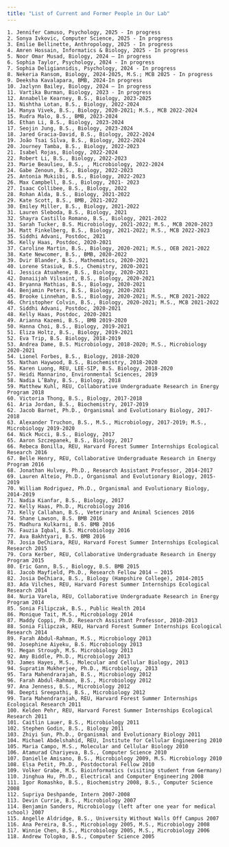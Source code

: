 ```yaml
---
title: "List of Current and Former People in Our Lab"
---
```


    1. Jennifer Camuso, Psychology, 2025 - In progress
    2. Sonya Ivkovic, Computer Science, 2025 - In progress
    3. Emilie Bellinette, Anthropology, 2025 - In progress
    4. Amren Hossain, Informatics & Biology, 2025 - In progress
    5. Noor Omar Musad, Biology, 2024 – In progress
    6. Sophia Taylor, Psychology, 2024 - In progress
    7. Sophia Deligiannidis, Psychology, 2024 - In progress 
    8. Nekeria Ransom, Biology, 2024-2025, M.S.; MCB 2025 - In progress
    9. Deeksha Kavalapara, BMB, 2024-In progress
    10. Jazlynn Bailey, Biology, 2024 – In progress
    11. Vartika Burman, Biology, 2023 - In progress
    12. Annabelle Kearney, B.S., Biology, 2023-2025
    13. Nishtha Lotan, B.S., Biology, 2022-2024
    14. Manya Vivek, B.S., Biology, 2020-2021; M.S., MCB 2022-2024
    15. Rudra Malo, B.S., BMB, 2023-2024
    16. Ethan Li, B.S., Biology, 2023-2024
    17. Seojin Jung, B.S., Biology, 2023-2024
    18. Jared Gracia-David, B.S., Biology, 2022-2024
    19. João Tsai Silva, B.S., Biology, 2022-2024
    20. Journey Tamba, B.S., Biology, 2022-2023
    21. Isabel Rojas, Biology, 2022-2024
    22. Robert Li, B.S., Biology, 2022-2023
    23. Marie Beaulieu, B.S., , Microbiology, 2022-2024
    24. Gabe Zenoun, B.S., Biology, 2022-2023
    25. Antonia Mukiibi, B.S., Biology, 2022-2023
    26. Max Campbell, B.S., Biology, 2021- 2023
    27. Isaac Collibee, B.S., Biology, 2022
    28. Rohan Alda, B.S., Biology, 2021-2022
    29. Kate Scott, B.S., BMB, 2021-2022
    30. Emiley Miller, B.S., Biology, 2021-2022
    31. Lauren Sleboda, B.S., Biology, 2021
    32. Shayra Castillo Romano, B.S., Biology, 2021-2022
    33. Sarah Tucker, B.S. Microbiology, 2021-2022; M.S., MCB 2020-2023
    34. Matt Finkelberg, B.S., Biology, 2021-2022; M.S., MCB 2022-2023
    35. Siddhi Advani, Postdoc, 2021
    36. Kelly Haas, Postdoc, 2020-2021
    37. Caroline Martin, B.S., Biology, 2020-2021; M.S., OEB 2021-2022
    38. Kate Newcomer, B.S., BMB, 2020-2022
    39. Dvir Blander, B.S., Mathematics, 2020-2021
    40. Lorene Stasiuk, B.S., Chemistry, 2020-2021
    41. Jessica Atuahene, B.S., Biology, 2020-2021
    42. Danaiijah Vilsaint, B.S., Biology, 2020-2021
    43. Bryanna Mathias, B.S., Biology, 2020-2021
    44. Benjamin Peters, B.S., Biology, 2020-2021
    45. Brooke Linnehan, B.S., Biology, 2020-2021; M.S., MCB 2021-2022
    46. Christopher Colvin, B.S., Biology, 2020-2021; M.S., MCB 2021-2022
    47. Siddhi Advani, Postdoc, 2020-2021
    48. Kelly Haas, Postdoc, 2020-2021
    49. Arianna Kazemi, B.S., BMB 2019-2020
    50. Hanna Choi, B.S., Biology, 2019-2021
    51. Eliza Holtz, B.S., Biology, 2019-2021
    52. Eva Trip, B.S. Biology, 2018-2019
    53. Andrea Dame, B.S. Microbiology, 2018-2020; M.S., Microbiology 2020-2021
    54. Lionel Forbes, B.S., Biology, 2018-2020
    55. Nathan Haywood, B.S., Biochemistry, 2018-2020
    56. Karen Luong, REU, LEE-SIP, B.S. Biology, 2018-2020
    57. Heidi Mannarino, Environmental Sciences, 2019
    58. Nadia L’Bahy, B.S., Biology, 2018
    59. Matthew Kuhl, REU, Collaborative Undergraduate Research in Energy Program 2018
    60. Victoria Thong, B.S., Biology, 2017-2018
    61. Aria Jordan, B.S., Biochemistry, 2017-2019
    62. Jacob Barnet, Ph.D., Organismal and Evolutionary Biology, 2017-2018
    63. Alexander Truchon, B.S., M.S., Microbiology, 2017-2019; M.S., Microbiology 2019-2020
    64. Nick Mucci, B.S., Biology, 2017
    65. Aaron Szczepanek, B.S., Biology, 2017
    66. Rebeca Bonilla, REU, Harvard Forest Summer Internships Ecological Research 2016
    67. Belle Henry, REU, Collaborative Undergraduate Research in Energy Program 2016
    68. Jonathan Hulvey, Ph.D., Research Assistant Professor, 2014-2017
    69. Lauren Alteio, Ph.D., Organismal and Evolutionary Biology, 2015-2019
    70. William Rodriguez, Ph.D., Organismal and Evolutionary Biology, 2014-2019
    71. Nadia Kianfar, B.S., Biology, 2017
    72. Kelly Haas, Ph.D., Microbiology 2016
    73. Kelly Callahan, B.S., Veterinary and Animal Sciences 2016
    74. Shane Lawson, B.S. BMB 2016
    75. Madhura Kulkarni, B.S. BMB 2016
    76. Fauzia Iqbal, B.S. Microbiology 2016
    77. Ava Bakhtyari, B.S. BMB 2016
    78. Josia DeChiara, REU, Harvard Forest Summer Internships Ecological Research 2015
    79. Cora Kerber, REU, Collaborative Undergraduate Research in Energy Program 2015
    80. Eric Gann, B.S., Biology, B.S. BMB 2015
    81. Jacob Mayfield, Ph.D., Research Fellow 2014 – 2015
    82. Josia DeChiara, B.S., Biology (Hampshire College), 2014-2015
    83. Ada Vilches, REU, Harvard Forest Summer Internships Ecological Research 2014
    84. Nuria Varela, REU, Collaborative Undergraduate Research in Energy Program 2014
    85. Sonia Filipczak, B.S., Public Health 2014
    86. Monique Tait, M.S., Microbiology 2014
    87. Maddy Coppi, Ph.D. Research Assistant Professor, 2010-2013
    88. Sonia Filipczak, REU, Harvard Forest Summer Internships Ecological Research 2014
    89. Farah Abdul-Rahman, M.S., Microbiology 2013
    90. Josephine Aiyeku, B.S. Microbiology 2013
    91. Megan Strough, M.S. Microbiology 2013
    92. Amy Biddle, Ph.D., Microbiology 2013
    93. James Hayes, M.S., Molecular and Cellular Biology, 2013
    94. Supratim Mukherjee, Ph.D., Microbiology, 2013
    95. Tara Mahendrarajah, B.S., Microbiology 2012
    96. Farah Abdul-Rahman, B.S., Microbiology 2012
    97. Ana Jenness, B.S., Microbiology 2012
    98. Deepti Sreepathi, B.S., Microbiology 2012
    99. Tara Mahendrarajah, REU, Harvard Forest Summer Internships Ecological Research 2011
    100. Kelden Pehr, REU, Harvard Forest Summer Internships Ecological Research 2011 
    101. Caitlin Lauer, B.S., Microbiology 2011
    102. Stephen Godin, B.S., Biology 2011
    103. Zhiyi Sun, Ph.D., Organismal and Evolutionary Biology 2011
    104. Michael Abdelshahid, REU, Institute for Cellular Engineering 2010
    105. Maria Campo, M.S., Molecular and Cellular Biology 2010
    106. Atamurad Chariyeva, B.S., Computer Science 2010
    107. Danielle Amisano, B.S., Microbiology 2009, M.S. Microbiology 2010
    108. Elsa Petit, Ph.D., Postdoctoral Fellow 2010
    109. Volker Grabe, M.S. Bioinformatics (visiting student from Germany)
    110. Jinghua Hu, Ph.D., Electrical and Computer Engineering 2008
    111. Igor Romashko, B.S., Biochemistry 2008, B.S., Computer Science 2008
    112. Supriya Deshpande, Intern 2007-2008
    113. Devin Currie, B.S., Microbiology 2007
    114. Benjamin Sanders, Microbiology (left after one year for medical school) 2007
    115. Angelle Aldridge, B.S., University Without Walls Off Campus 2007
    116. Ana Pereira, B.S., Microbiology 2005, M.S., Microbiology 2008
    117. Winnie Chen, B.S., Microbiology 2005, M.S., Microbiology 2006
    118. Andrew Tolopko, B.S., Computer Science 2005